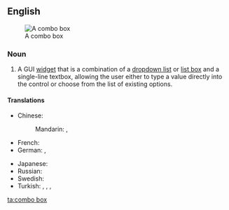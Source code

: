 ==English==
{{wikipedia}}
[[Image:Combo box example.PNG|thumb|A combo box]]

===Noun===
{{en-noun|head=[[combo]] [[box]]|es}}

# {{graphical user interface}} A GUI [[widget]] that is a combination of a [[dropdown list]] or [[list box]] and a single-line textbox, allowing the user either to type a value directly into the control or choose from the list of existing options.

====Translations====
{{trans-top|GUI widget}}
* Chinese:
*: Mandarin: {{t|cmn|組合框|sc=Hani}}, {{t|cmn|组合框|tr=zǔhé kuāng|sc=Hani}}
* French: {{t-|fr|boîte combinée|f}}
* German: {{t-|de|Combobox|f}}, {{t-|de|Kombinationsfeld|n}}
{{trans-mid}}
* Japanese: {{t-|ja|コンボボックス|tr=konbobokkusu|sc=Jpan}}
* Russian: {{t-|ru|поле со списком|n|tr=póle so spískom|sc=Cyrl}}
* Swedish: {{t-|sv|kombinationsfält|n}}
* Turkish: {{t-|tr|açılan kutu}}, {{t-|tr|bileşik kutu}}, {{t-|tr|bileşim kutusu}}, {{t-|tr|karma kutu}}
{{trans-bottom}}

[[ta:combo box]]